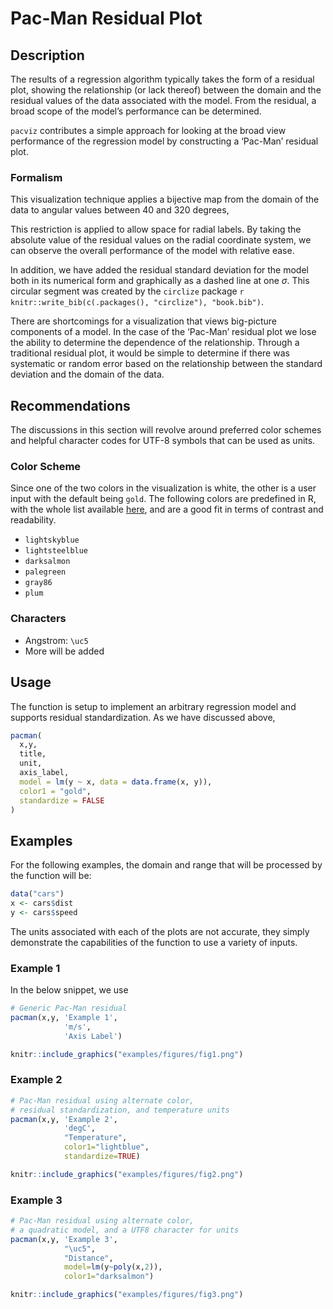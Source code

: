 # Pac-Man Residual Plot

## Description
The results of a regression algorithm typically takes the form of a residual plot, showing the relationship (or lack thereof) between the domain and the residual values of the data associated with the model. From the residual, a broad scope of the model's performance can be determined.

`pacviz` contributes a simple approach for looking at the broad view performance of the regression model by constructing a 'Pac-Man' residual plot.

### Formalism
This visualization technique applies a bijective map from the domain of the data to angular values between 40 and 320 degrees,
\begin{equation}
X: \rightarrow [40, 320]\, .
\end{equation}

This restriction is applied to allow space for radial labels. By taking the absolute value of the residual values on the radial coordinate system, we can observe the overall performance of the model with relative ease.

In addition, we have added the residual standard deviation for the model both in its numerical form and graphically as a dashed line at one $\sigma$. This circular segment was created by the `circlize` package
`r knitr::write_bib(c(.packages(), "circlize"), "book.bib")`.

There are shortcomings for a visualization that views big-picture components of a model. In the case of the 'Pac-Man' residual plot we lose the ability to determine the dependence of the relationship. Through a traditional residual plot, it would be simple to determine if there was systematic or random error based on the relationship between the standard deviation and the domain of the data.   

## Recommendations

The discussions in this section will revolve around preferred color schemes and helpful character codes for UTF-8 symbols
that can be used as units.

### Color Scheme

Since one of the two colors in the visualization is white, the other is a user input with the default being `gold`.
The following colors are predefined in R, with the whole list available [here](http://www.stat.columbia.edu/~tzheng/files/Rcolor.pdf)\footnote{http://www.stat.columbia.edu/~tzheng/files/Rcolor.pdf},
and are a good fit in terms of contrast and readability.

- `lightskyblue`
- `lightsteelblue`
- `darksalmon`
- `palegreen`
- `gray86`
- `plum`

### Characters

- Angstrom: `\uc5`
- More will be added

## Usage
The function is setup to implement an arbitrary regression model and supports residual standardization.
As we have discussed above,

```R
pacman(
  x,y,
  title,
  unit,
  axis_label,
  model = lm(y ~ x, data = data.frame(x, y)),
  color1 = "gold",
  standardize = FALSE
)
```

## Examples

For the following examples, the domain and range that will be processed by the
function will be:

```R
data("cars")
x <- cars$dist
y <- cars$speed

```
The units associated with each of the plots are not accurate, they simply demonstrate the capabilities of the function to use a variety of inputs.

### Example 1
In the below snippet, we use

```R
# Generic Pac-Man residual
pacman(x,y, 'Example 1',
            'm/s',
            'Axis Label')
```

```r
knitr::include_graphics("examples/figures/fig1.png")
```
\newpage

### Example 2
```R
# Pac-Man residual using alternate color,
# residual standardization, and temperature units
pacman(x,y, 'Example 2',
            'degC',
            "Temperature",
            color1="lightblue",
            standardize=TRUE)
```

```r
knitr::include_graphics("examples/figures/fig2.png")
```
\newpage

### Example 3
```R
# Pac-Man residual using alternate color,
# a quadratic model, and a UTF8 character for units
pacman(x,y, 'Example 3',
            "\uc5",
            "Distance",
            model=lm(y~poly(x,2)),
            color1="darksalmon")
```
```r
knitr::include_graphics("examples/figures/fig3.png")
```
